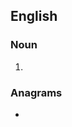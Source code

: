 ==English==

===Noun===
{{head|en|noun form}}

# {{plural of|en|Sabine}}

===Anagrams===
* {{anagrams|en|a=abeinss|Bassein}}
